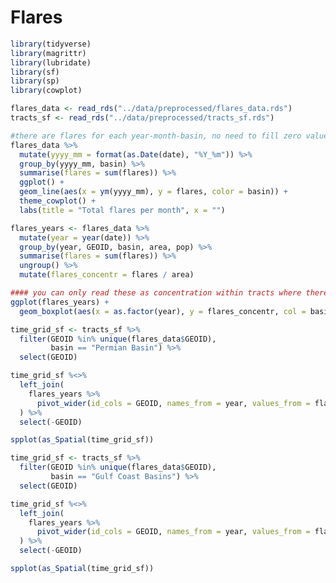# Flares

```r
library(tidyverse)
library(magrittr)
library(lubridate)
library(sf)
library(sp)
library(cowplot)
```

```r
flares_data <- read_rds("../data/preprocessed/flares_data.rds")
tracts_sf <- read_rds("../data/preprocessed/tracts_sf.rds")
```

```r
#there are flares for each year-month-basin, no need to fill zero values
flares_data %>% 
  mutate(yyyy_mm = format(as.Date(date), "%Y_%m")) %>% 
  group_by(yyyy_mm, basin) %>% 
  summarise(flares = sum(flares)) %>% 
  ggplot() +
  geom_line(aes(x = ym(yyyy_mm), y = flares, color = basin)) +
  theme_cowplot() + 
  labs(title = "Total flares per month", x = "")
```

```r
flares_years <- flares_data %>% 
  mutate(year = year(date)) %>% 
  group_by(year, GEOID, basin, area, pop) %>% 
  summarise(flares = sum(flares)) %>% 
  ungroup() %>% 
  mutate(flares_concentr = flares / area)

#### you can only read these as concentration within tracts where there are flares!!!
ggplot(flares_years) + 
  geom_boxplot(aes(x = as.factor(year), y = flares_concentr, col = basin))
```


```r
time_grid_sf <- tracts_sf %>% 
  filter(GEOID %in% unique(flares_data$GEOID), 
         basin == "Permian Basin") %>% 
  select(GEOID) 

time_grid_sf %<>% 
  left_join(
    flares_years %>% 
      pivot_wider(id_cols = GEOID, names_from = year, values_from = flares_concentr)
  ) %>% 
  select(-GEOID)

spplot(as_Spatial(time_grid_sf))
```

```r
time_grid_sf <- tracts_sf %>% 
  filter(GEOID %in% unique(flares_data$GEOID), 
         basin == "Gulf Coast Basins") %>% 
  select(GEOID) 

time_grid_sf %<>% 
  left_join(
    flares_years %>% 
      pivot_wider(id_cols = GEOID, names_from = year, values_from = flares_concentr)
  ) %>% 
  select(-GEOID)

spplot(as_Spatial(time_grid_sf))
```


<!-- ```{r} -->
<!-- library(xts) -->
<!-- library(tbl2xts) -->
<!-- library(sf) -->
<!-- library(maps) -->
<!-- library(viridis) -->
<!-- library(sp) -->
<!-- ``` -->


<!-- ```{r} -->
<!-- dates <- seq(min(flares$date), max(flares$date), by = "day") -->
<!-- density_ts <- list() -->
<!-- density_ts <- c(density_ts,  -->
<!--                xts(NULL, dates)) -->

<!-- for(id in unique(flares$GEOID)) { -->
<!--   density_ts[[id]] <- xts(flares$density[flares$GEOID == id],  -->
<!--                           flares$date[flares$GEOID == id])  -->
<!-- } -->
<!-- density_ts <- do.call(merge, density_ts) -->
<!-- density_ts[is.na(density_ts)] <- 0 -->

<!-- density_ts[1:10, 1:5] -->
<!-- ``` -->

<!-- ```{r} -->
<!-- density_ts %>% xts_tbl() %>%  -->
<!--   pivot_longer(-date) %>%  -->
<!--   ggplot() +  -->
<!--   geom_line(aes(x = date, y = value, col = name)) +  -->
<!--   theme(legend.position = "none") #+ -->
<!--   #facet_wrap(~name, scales = "free", strip.position = "bottom") -->
<!-- ``` -->

<!-- ```{r} -->
<!-- cum_density_ts <- as.xts(apply(density_ts["2016"],2,cumsum)) -->

<!-- cum_density_ts %>% xts_tbl() %>%  -->
<!--   pivot_longer(-date) %>%  -->
<!--   ggplot() +  -->
<!--   geom_line(aes(x = date, y = value, col = name)) +  -->
<!--   theme(legend.position = "none") -->
<!-- ``` -->

<!-- ```{r} -->
<!-- intensity_years <- density_ts %>% xts_tbl() %>%  -->
<!--   pivot_longer(-date, names_to = "GEOID", values_to = "density") %>%  -->
<!--   mutate(year = year(date)) %>%  -->
<!--   group_by(year, GEOID) %>%  -->
<!--   summarise(tot_density = sum(density),  -->
<!--             mean_density = mean(density),  -->
<!--             median_density = median(density)) %>%  -->
<!--   ungroup() %>%  -->
<!--   mutate(concentration = mean_density / max(mean_density) * 100,  -->
<!--          #exposure = concentration / 100 * pop -->
<!--          ) -->

<!-- summary(intensity_years$tot_density) -->
<!-- summary(intensity_years$mean_density) -->
<!-- summary(intensity_years$median_density) -->
<!-- summary(intensity_years$concentration) -->
<!-- ``` -->

<!-- ```{r} -->
<!-- maps <- list() -->
<!-- for(y in 2015:2020) { -->
<!--   intensity_ <- filter(intensity_years, year == y) -->
<!--   maps[[as.character(y)]] <- tracts_sf %>%  -->
<!--     mutate(GEOID = paste0("X", GEOID)) %>%  -->
<!--     filter(GEOID %in% intensity_$GEOID) %>%  -->
<!--     left_join(intensity_) %>%  -->
<!--     ggplot() +  -->
<!--     geom_sf(aes(fill = concentration), colour = NA, lwd = 0) +  -->
<!--     scale_fill_viridis() -->
<!-- } -->
<!-- maps -->
<!-- ``` -->

<!-- ```{r} -->
<!-- intensity_ <- intensity_years %>%  -->
<!--   group_by(GEOID) %>%  -->
<!--   summarise(mean_concentr = mean(concentration)) -->

<!-- intensity_ %>%  -->
<!--   ggplot() +  -->
<!--   geom_histogram(aes(x = mean_concentr)) -->

<!-- tracts_sf %>%  -->
<!--   mutate(GEOID = paste0("X", GEOID)) %>%  -->
<!--   filter(GEOID %in% unique(intensity_$GEOID)) %>%  -->
<!--   left_join(intensity_) %>%  -->
<!--     ggplot() +  -->
<!--     #geom_sf(data = filter(states_sf, ID == "texas")) +  -->
<!--     geom_sf(aes(fill = mean_concentr), colour = NA, lwd = 0) +  -->
<!--     scale_fill_viridis() + -->
<!--     labs(title = "Annual mean tract concentrations") -->
<!-- ``` -->

<!-- ```{r} -->
<!-- intensity_years %>%  -->
<!--   filter(GEOID == "X48389950200") -->
<!-- ``` -->

